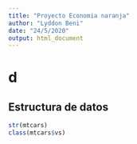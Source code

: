 ```yaml
---
title: "Proyecto Economia naranja"
author: "Lyddon Beni"
date: "24/5/2020"
output: html_document
---
```

# d


## Estructura de datos 
```r
str(mtcars)
class(mtcars$vs)
```

